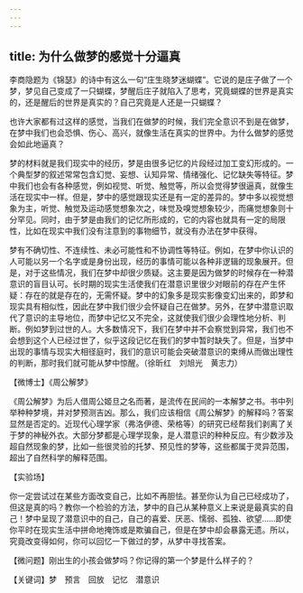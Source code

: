 ```yaml
---
---
---
```

title: 为什么做梦的感觉十分逼真
---




李商隐题为《锦瑟》的诗中有这么一句“庄生晓梦迷蝴蝶”。它说的是庄子做了一个梦，梦见自己变成了一只蝴蝶，梦醒后庄子就陷入了思考，究竟蝴蝶的世界是真实的，还是醒后的世界是真实的？自己究竟是人还是一只蝴蝶？

也许大家都有过这样的感觉，当我们在做梦的时候，我们完全意识不到是在做梦，在梦中我们也会恐惧、伤心、高兴，就像生活在真实的世界中。为什么做梦的感觉会如此地逼真？

梦的材料就是我们现实中的经历，梦是由很多记忆的片段经过加工变幻形成的。一个典型梦的叙述常常包含幻觉、妄想、认知异常、情绪强化、记忆缺失等特征。梦中我们也会有各种感觉，例如视觉、听觉、触觉等，所以会觉得梦很逼真，就像生活在现实中一样。但是，梦中的感觉跟现实还是有一定的差异的。梦中多以视觉想象为主，听觉、触觉及运动感觉想象次之，味觉及嗅觉想象较少，而痛觉想象则十分罕见。同时，由于梦是由我们的记忆所形成的，它的内容也就具有一定的局限性，比如在现实中我们没有注意到的事物细节，就没有办法在梦中获得。



梦有不确切性、不连续性、未必可能性和不协调性等特征。例如，在梦中你认识的人可能以另一个名字或是身份出现，经历的事情可能以各种非逻辑的现象展开。但是，对于这些情况，我们在梦中却很少质疑。这主要是因为做梦的时候存在一种潜意识的盲目认可。长时期的现实生活使我们在潜意识里很少对眼前的存在产生怀疑：存在的就是存在的，无需怀疑。梦中的幻象多是现实影像变幻出来的，即梦和现实具有相似性，因此在梦中我们很少会怀疑自己在做梦。另外，在梦中潜意识取代了意识的主导地位，而梦中记忆又不完全，这就使我们很少会理性地分析、判断。例如梦到过世的人。大多数情况下，我们在梦中并不会察觉到异常，我们也不会想到这个人已经过世了，似乎这段记忆在我们的梦中暂时缺失了。但是，当梦中出现的事情与现实大相径庭时，我们的意识可能会突破潜意识的束缚从而做出理性的判断，那时我们就可能从梦中惊醒。（徐昕红　刘旭光　黄志力）





【微博士】《周公解梦》

《周公解梦》为后人借周公姬旦之名而著，是流传在民间的一本解梦之书。书中列举种种梦境，并对梦预测吉凶。那么，我们应该相信《周公解梦》的解释吗？答案显然是否定的。近现代心理学家（弗洛伊德、荣格等）的研究已经帮我们剥离了关于梦的神秘外衣。大部分梦都是心理学现象，是人潜意识的种种反应。有少数涉及超自然现象的梦，比如一些很灵验的托梦、预见性的梦等，这些都属于灵异范围，超出了自然科学的解释范围。

【实验场】

你一定尝试过在某些方面改变自己，比如不再胆怯。甚至你认为自己已经成功了，但这是真的吗？教你一个检验的方法，梦中的自己从某种意义上来说是最真实的自己！梦中呈现了潜意识中的自己，自己的喜爱、厌恶、懦弱、孤独、欲望……即使你平时在现实生活中拼命地掩饰或是欺骗自己，但是在梦中却会暴露无遗。所以，究竟改变得如何，你可以回忆一下做过的梦，从梦中寻找答案。

【微问题】刚出生的小孩会做梦吗？你记得的第一个梦是什么样子的？

【关键词】梦　预言　回放　记忆　潜意识